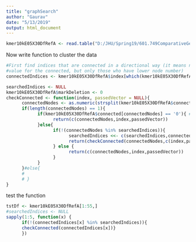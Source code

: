 ```yaml
---
title: "graphSearch"
author: "Gaurav"
date: "5/13/2019"
output: html_document
---
```


```r
kmer10kE05X30DfRefA <- read.table("D:/JHU/Spring19/601.749ComparativeGenomics/Project/kmers10kE05X30Df_refA.txt",sep = '\t', header = TRUE, stringsAsFactors = F)
```
Now write function to cluster the data
```r
#First find indices that are connected in a directional way (it means not all connected indices have a non-zero
#value for the connected, but only those who have lower node number)
connectedIndices <- kmer10kE05X30DfRefA$index[which(kmer10kE05X30DfRefA$connected != '0')]
```

```r
searchedIndices <- NULL
kmer10kE05X30DfRefA$markDeletion <- 0
checkConnected <- function(index, passedVector = NULL){
      connectedNodes <- as.numeric(strsplit(kmer10kE05X30DfRefA$connected[index],',',fixed = T)[[1]]) #find all connected nodes
      if(length(connectedNodes) == 1){
            if(kmer10kE05X30DfRefA$connected[connectedNodes] == '0'){ #if the node is not connected further
                  return(c(connectedNodes,index,passedVector))
            }else{
                  if(!(connectedNodes %in% searchedIndices)){
                        searchedIndices <<- c(searchedIndices,connectedNodes)
                        return(checkConnected(connectedNodes,c(index,passedVector)))
                  } else {
                        return(c(connectedNodes,index,passedVector))
                  }
            }
      }#else{
      #       
      # }
}
```
test the function
```r
tstDf <- kmer10kE05X30DfRefA[1:55,]
#searchedIndices <- NULL
sapply(1:5, function(x) {
      if(!(connectedIndices[x] %in% searchedIndices)){
      checkConnected(connectedIndices[x])}
      })
```

